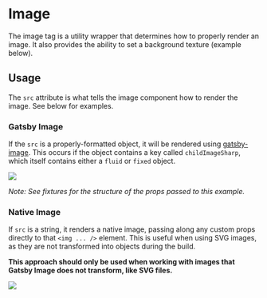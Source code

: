 

# Image

The image tag is a utility wrapper that determines how to properly render an image. It also provides the ability to set a background texture (example below).

## Usage

The `src` attribute is what tells the image component how to render the image. See below for examples.

### Gatsby Image

If the `src` is a properly-formatted object, it will be rendered using [gatsby-image](https://www.gatsbyjs.org/packages/gatsby-image/). This occurs if the object contains a key called `childImageSharp`, which itself contains either a `fluid` or `fixed` object.

<Image src={fluidSrc} />

_Note: See fixtures for the structure of the props passed to this example._

### Native Image

If `src` is a string, it renders a native image, passing along any custom props directly to that `<img ... />` element. This is useful when using SVG images, as they are not transformed into objects during the build.

**This approach should only be used when working with images that Gatsby Image does not transform, like SVG files.**

<Image src={nativeSrc} />
